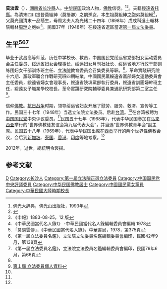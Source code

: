 {{Infobox Officeholder
|姓名=莫淡雲
|圖像=File:莫淡雲.jpg
|圖像大小=200px
|圖像說明=  
| 字       = 
| 號       = 
| 別名     = 
| 出生名   = 
| 出生日期 = 1916年
| 出生地點 = 
| 逝世日期 = 2012年3月5日<ref>「（鄕情報導）百歲人瑞—綏遠第一屆立法委員莫淡雲鄉長仙逝記要」，《綏遠文獻》第36期，2013-01-01</ref>
| 逝世地點 = 
| 死因     = 
| 墓地     = 
| 墓地座標 = 
| 籍貫     = 
| 國籍     = 
| 公民權   = 
| 政黨     = 
| 其他政黨 = 
| 身高     = 
| 配偶     = 閻偉
| 伴侶     = 
| 兒女     = 
| 父母     = 
| 親屬     = 祖父四川提督莫組紳
| 居住地   = 
| 學歷     = 
| 母校     = 
| 職業     = 
| 專業     = 
| 知名原因 = 
| 著作     = 
| 宗教信仰 = 
| 獲獎     = 
| 簽名     = 
| 腳註     = 
| past     = 
}}
'''莫淡雲'''（{{bd|1916年||2012年|3月5日}}），[[湖南省|湖南省]][[长沙縣|长沙縣]]人。[[中华民国|中华民国]]政治人物，[[佛教|佛教]]信徒。<ref name=fg>佛光大辞典，佛光山出版社，1993年</ref><ref name=lgm>{{Cite web |url=http://jds.cass.cn/Item/8037.aspx |title=刘国铭，《民国职官年表·人名录》校读，近代中国研究，2009年08月15日 |accessdate=2013年6月16日 |archive-date=2013年6月18日 |archive-url=https://archive.is/20130618042031/http://jds.cass.cn/Item/8037.aspx |dead-url=no }}</ref>。夫籍[[綏遠省|綏遠省]][[托縣|托縣]]。為清末四川提督莫組紳（莫搢卿）之嗣孫女，本生祖莫組紳之胞弟莫組綬<ref>《申報》1883-08-25，12 版</ref>，父莫光國清末一品蔭生，母周太夫人為光緒二十四年（1898年）戊戌科進士翰林院翰林[[周渤|周渤]]之胞妹<ref>《中華民國當代名人錄1》 -中華民國當代名人錄編輯委員會編輯 1978</ref>。民國37年（1948年）在綏遠省選區當選[[第一屆立法委員|第一屆立法委員]]。

== 生平<ref> 「莫淡雲傳」，《中華民國當代名人錄》，中華書局，1978，第375頁</ref><ref>《第一屆立法委員名鑑》，立法院立法委員名鑑編輯委員會編印，民國42年9月，第138頁</ref><ref>《第一屆立法委員名鑑》，立法院立法委員名鑑編輯委員會編印，民國79年6月，第66頁</ref> ==
毕业于武昌高等师范，历任中学校长、教员，中国国民党绥远省党部妇女运动委员会主任委员、[[绥远省|绥远省]]妇女会理事长、绥远妇女月刊社社长、绥远省地方行政干部训练团妇女干部训练班主任、[[立法院|立法院]]教育委员会召集委员等职。<ref name=fg/>，革命實踐研究院十六期、黨政軍聯合作戰研究班四期結業，中國國民黨綏遠省黨部婦女運動委員會主任委員，綏遠省婦女會理事長，綏遠省陝填黨部執行委員，綏遠省訓團婦幹班主任，綏遠女子職業學校校長，革命實踐研究院輔導委員兼通訊研究部第二室主任<ref>[http://npl.ly.gov.tw/do/www/commissionerInfo?id=164&expire=01&act=commit&appdateId=0 第１屆 立法委員個人資料]</ref>。

信仰[[佛教|佛教]]。[[抗日战争|抗日战争]]时期，领导绥远省妇女开展了慰劳、服务、救济、宣传等工作。民国三十七年（1948年）当选立法院立法委员。后赴[[台湾|台湾]]。<ref name=fg/>在台湾被聘为[[中国国民党|中国国民党]]中央评议委员。<ref name=lgm/>民国五十七年（1968年），代表中华民国参加在[[马来西亚|马来西亚]]举行的“世界佛教徒友谊会第九届代表大会”，并当选“世界佛教青年会”副主席。民国五十八年（1969年），代表中华民国出席在[[胡志明市|西贡]]举行的两个世界性佛教会议，会后到[[新加坡|新加坡]]、[[泰国|泰国]]、[[香港|香港]]、[[印度|印度]]等地考察。<ref name=fg/>

2012年，逝世，總統明令褒揚。

{{quote|總統令 <br />
立法院前立法委員莫淡雲，孝慈謙抑，慧性閑雅。少歲卒業湖北武漢高級師範學院，琢玉敷教，鄉閭揚芬。紅羊浩劫，流離顛沛，爰追隨政府南遷西進，投身幼兒教育志業，參與慰勞救濟事宜，幹練敏贍，當堅彌奮。憲政伊始，百廢俱興，旋膺選第一屆立法委員，嚴謹監督行政部門，周密審議預決算法案，執言守正，讜論建白；開物成事，創制多方。長期躬詣教育委員會，研擬增設大專院校，厚植高等教育內涵；數度遠赴歐美考察，裨益教育政策釐訂，迭邀嘉納，吐舊容新；通觀全局，淵猷深運。嗣應聘立法院最高顧問，勛華令譽，身退有榮。平居悉力弘宣佛法，落實社會教化，移風易俗，達人兼善。綜其生平，時艱著淑世之才，議壇識聲徽之美，絜行懿德，女宗流詠；懋績靖獻，矩範同欽。遽聞上壽辭世，人瑞國珍，應予明令褒揚，用示政府篤念芳賢之至意。<br />
}}

==参考文献==
{{reflist}}
{{中華民國第一屆立法委員}}
{{第1屆中華民國立法委員名單 (全面改選前) }}
[[Category:莫姓|D]]
[[Category:长沙人|Category:长沙人]]
[[Category:第一屆立法院正選立法委員|Category:第一屆立法院正選立法委員]]
[[Category:中国国民党中央評議委員|Category:中国国民党中央評議委員]]
[[Category:中华民国佛教居士|Category:中华民国佛教居士]]

[[Category:中國國民黨女黨員|Category:中國國民黨女黨員]]
[[Category:中華民國大陸時期校長|Category:中華民國大陸時期校長]]